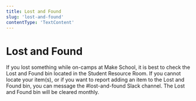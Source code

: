 ```yaml
---
title: Lost and Found
slug: 'lost-and-found'
contentType: 'TextContent'
---
```


# Lost and Found

If you lost something while on-camps at Make School, it is best to check the Lost and Found bin
located in the Student Resource Room. If you cannot locate your item(s), or if you want to report
adding an item to the Lost and Found bin, you can message the #lost-and-found Slack channel. The
Lost and Found bin will be cleared monthly.

